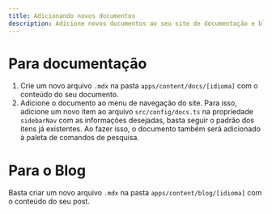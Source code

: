```yaml
---
title: Adicionando novos documentos
description: Adicione novos documentos ao seu site de documentação e blog.
---
```


# Para documentação

1. Crie um novo arquivo `.mdx` na pasta `apps/content/docs/[idioma]` com o conteúdo do seu documento.
2. Adicione o documento ao menu de navegação do site.
    Para isso, adicione um novo item ao arquivo `src/config/docs.ts` na propriedade `sidebarNav` com as informações desejadas, basta seguir o padrão dos itens já existentes. Ao fazer isso, o documento também será adicionado à paleta de comandos de pesquisa.

# Para o Blog

Basta criar um novo arquivo `.mdx` na pasta `apps/content/blog/[idioma]` com o conteúdo do seu post.


